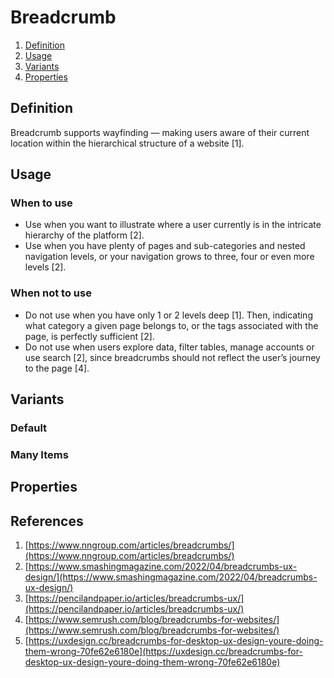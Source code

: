 
<Meta of={BreadcrumbStories} />

# Breadcrumb

1. [Definition](#definition)
2. [Usage](#usage)
3. [Variants](#variants)
4. [Properties](#properties)

## Definition
Breadcrumb supports wayfinding — making users aware of their current location within the hierarchical structure of a website [1].
<Canvas of={BreadcrumbStories.Default} />

## Usage
### When to use
- Use when you want to illustrate where a user currently is in the intricate hierarchy of the platform [2].
- Use when you have plenty of pages and sub-categories and nested navigation levels, or your navigation grows to three, four or even more levels [2].

### When not to use
- Do not use when you have only 1 or 2 levels deep [1]. Then, indicating what category a given page belongs to, or the tags associated with the page, is perfectly sufficient [2].
- Do not use when users explore data, filter tables, manage accounts or use search [2], since breadcrumbs should not reflect the user’s journey to the page [4].

## Variants
### Default
<Canvas of={BreadcrumbStories.Default} />

### Many Items
<Canvas of={BreadcrumbStories.WithMany} />


## Properties
<ArgTypes of={Breadcrumb} />

## References
1. [https://www.nngroup.com/articles/breadcrumbs/](https://www.nngroup.com/articles/breadcrumbs/)
2. [https://www.smashingmagazine.com/2022/04/breadcrumbs-ux-design/](https://www.smashingmagazine.com/2022/04/breadcrumbs-ux-design/)
3. [https://pencilandpaper.io/articles/breadcrumbs-ux/](https://pencilandpaper.io/articles/breadcrumbs-ux/)
4. [https://www.semrush.com/blog/breadcrumbs-for-websites/](https://www.semrush.com/blog/breadcrumbs-for-websites/)
5. [https://uxdesign.cc/breadcrumbs-for-desktop-ux-design-youre-doing-them-wrong-70fe62e6180e](https://uxdesign.cc/breadcrumbs-for-desktop-ux-design-youre-doing-them-wrong-70fe62e6180e)

